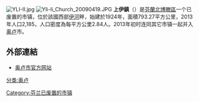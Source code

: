 [[File:YLI-II.jpg|thumb]]
[[File:Yli-Ii_Church_20090419.JPG|thumb]]
'''上伊鎮'''（{{lang-fi|Yli-Ii}}）是[[芬蘭|芬蘭]][[北博滕區|北博滕區]]一个已废置的市镇，位於該國西部[[伊河_(芬蘭)|伊河]]畔，始建於1924年，面積793.27平方公里，2013年人口2,185，人口密度為每平方公里2.84人。2013年初时连同其它市镇一起并入[[奥卢|奥卢]]市。

==外部連結==
{{commonscat|Yli-Ii|position=left}}
* [https://www.ouka.fi/ 奥卢市官方网站]{{Wayback|url=https://www.ouka.fi/ |date=20160702073127 }} {{fi}} {{sv}} {{en}}

{{Finland-geo-stub}}
[[分类:奥卢|分类:奥卢]]
[[Category:芬兰已废置的市镇|Category:芬兰已废置的市镇]]